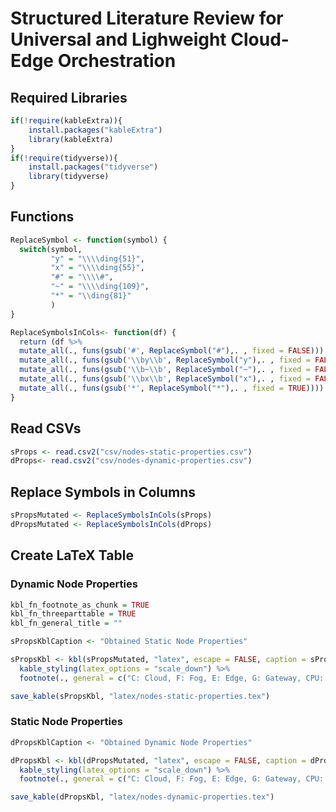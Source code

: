 # Structured Literature Review for Universal and Lighweight Cloud-Edge Orchestration 

## Required Libraries

```r
if(!require(kableExtra)){
    install.packages("kableExtra")
    library(kableExtra)
}
if(!require(tidyverse)){
    install.packages("tidyverse")
    library(tidyverse)
}
```

## Functions

```r
ReplaceSymbol <- function(symbol) {
  switch(symbol,
         "y" = "\\\\ding{51}",
         "x" = "\\\\ding{55}",
         "#" = "\\\\#",
         "~" = "\\\\ding{109}",
         "*" = "\\ding{81}"
         )
}

ReplaceSymbolsInCols<- function(df) {
  return (df %>% 
  mutate_all(., funs(gsub('#', ReplaceSymbol("#"),. , fixed = FALSE))) %>% 
  mutate_all(., funs(gsub('\\by\\b', ReplaceSymbol("y"),. , fixed = FALSE))) %>% 
  mutate_all(., funs(gsub('\\b~\\b', ReplaceSymbol("~"),. , fixed = FALSE))) %>% 
  mutate_all(., funs(gsub('\\bx\\b', ReplaceSymbol("x"),. , fixed = FALSE))) %>% 
  mutate_all(., funs(gsub('*', ReplaceSymbol("*"),. , fixed = TRUE))))
}
```

## Read CSVs

```r
sProps <- read.csv2("csv/nodes-static-properties.csv")
dProps<- read.csv2("csv/nodes-dynamic-properties.csv")
```

## Replace Symbols in Columns

```r
sPropsMutated <- ReplaceSymbolsInCols(sProps)
dPropsMutated <- ReplaceSymbolsInCols(dProps)
```

## Create LaTeX Table

### Dynamic Node Properties

```r
kbl_fn_footnote_as_chunk = TRUE
kbl_fn_threeparttable = TRUE
kbl_fn_general_title = ""

sPropsKblCaption <- "Obtained Static Node Properties"

sPropsKbl <- kbl(sPropsMutated, "latex", escape = FALSE, caption = sPropsKblCaption, booktabs = TRUE) %>% 
  kable_styling(latex_options = "scale_down") %>%
  footnote(., general = c("C: Cloud, F: Fog, E: Edge, G: Gateway, CPU: Central Processing Unit, Mem: Memory, Disk: Storage, Net: Network"), general_title = kbl_fn_general_title, footnote_as_chunk = kbl_fn_footnote_as_chunk, threeparttable = kbl_fn_threeparttable)

save_kable(sPropsKbl, "latex/nodes-static-properties.tex")
```

### Static Node Properties

```r
dPropsKblCaption <- "Obtained Dynamic Node Properties"

dPropsKbl <- kbl(dPropsMutated, "latex", escape = FALSE, caption = dPropsKblCaption, booktabs = TRUE) %>% 
  kable_styling(latex_options = "scale_down") %>%
  footnote(., general = c("C: Cloud, F: Fog, E: Edge, G: Gateway, CPU: Central Processing Unit, Mem: Memory, Disk: Storage, Net: Network"), general_title = kbl_fn_general_title, footnote_as_chunk = kbl_fn_footnote_as_chunk, threeparttable = kbl_fn_threeparttable)

save_kable(dPropsKbl, "latex/nodes-dynamic-properties.tex")
```
